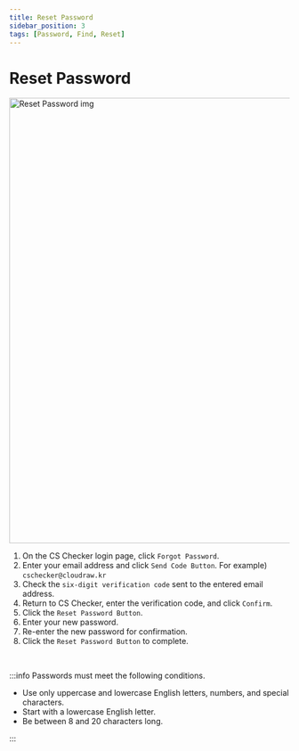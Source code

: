 ```yaml
---
title: Reset Password
sidebar_position: 3
tags: [Password, Find, Reset]
---
```



# Reset Password

<img width="800" src={resetPw} alt="Reset Password img" />

1. On the CS Checker login page, click `Forgot Password`.
2. Enter your email address and click `Send Code Button`. For example) `cschecker@cloudraw.kr`
3. Check the `six-digit verification code` sent to the entered email address.
4. Return to CS Checker, enter the verification code, and click `Confirm`.
5. Click the `Reset Password Button`.
6. Enter your new password.
7. Re-enter the new password for confirmation.
8. Click the `Reset Password Button` to complete.

<p>&nbsp;</p>

:::info
Passwords must meet the following conditions.

-   Use only uppercase and lowercase English letters, numbers, and special characters.
-   Start with a lowercase English letter.
-   Be between 8 and 20 characters long.

:::
